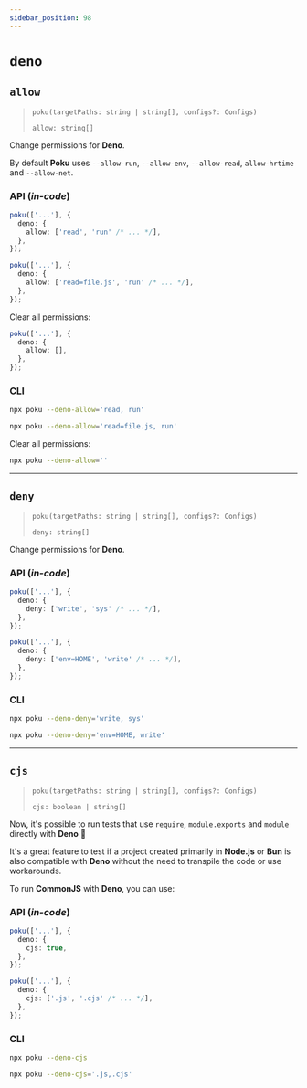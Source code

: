 ```yaml
---
sidebar_position: 98
---
```


# `deno`

## `allow`

> `poku(targetPaths: string | string[], configs?: Configs)`
>
> `allow: string[]`

Change permissions for **Deno**.

By default **Poku** uses `--allow-run`, `--allow-env`, `--allow-read`, `allow-hrtime` and `--allow-net`.

### API (_in-code_)

```ts
poku(['...'], {
  deno: {
    allow: ['read', 'run' /* ... */],
  },
});
```

```ts
poku(['...'], {
  deno: {
    allow: ['read=file.js', 'run' /* ... */],
  },
});
```

Clear all permissions:

```ts
poku(['...'], {
  deno: {
    allow: [],
  },
});
```

### CLI

```bash
npx poku --deno-allow='read, run'
```

```bash
npx poku --deno-allow='read=file.js, run'
```

Clear all permissions:

```bash
npx poku --deno-allow=''
```

<hr />

## `deny`

> `poku(targetPaths: string | string[], configs?: Configs)`
>
> `deny: string[]`

Change permissions for **Deno**.

### API (_in-code_)

```ts
poku(['...'], {
  deno: {
    deny: ['write', 'sys' /* ... */],
  },
});
```

```ts
poku(['...'], {
  deno: {
    deny: ['env=HOME', 'write' /* ... */],
  },
});
```

### CLI

```bash
npx poku --deno-deny='write, sys'
```

```bash
npx poku --deno-deny='env=HOME, write'
```

<hr />

## `cjs`

> `poku(targetPaths: string | string[], configs?: Configs)`
>
> `cjs: boolean | string[]`

Now, it's possible to run tests that use `require`, `module.exports` and `module` directly with **Deno** 🎉

It's a great feature to test if a project created primarily in **Node.js** or **Bun** is also compatible with **Deno** without the need to transpile the code or use workarounds.

To run **CommonJS** with **Deno**, you can use:

### API (_in-code_)

```ts
poku(['...'], {
  deno: {
    cjs: true,
  },
});
```

```ts
poku(['...'], {
  deno: {
    cjs: ['.js', '.cjs' /* ... */],
  },
});
```

### CLI

```bash
npx poku --deno-cjs
```

```bash
npx poku --deno-cjs='.js,.cjs'
```
